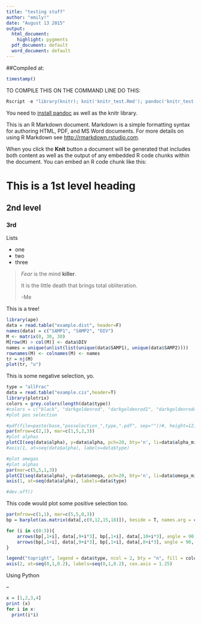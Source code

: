 ```yaml
---
title: "testing stuff"
author: "emily!"
date: "August 13 2015"
output:
  html_document:
    highlight: pygments
  pdf_document: default
  word_document: default
---
```

##Compiled at:
```r
timestamp()
```

TO COMPILE THIS ON THE COMMAND LINE DO THIS:

```r
Rscript -e "library(knitr); knit('knitr_test.Rmd'); pandoc('knitr_test.md', format='latex')"
```

You need to [install pandoc](http://pandoc.org/installing.html) as well as the knitr library.

This is an R Markdown document. Markdown is a simple formatting syntax for authoring HTML, PDF, and MS Word documents. For more details on using R Markdown see <http://rmarkdown.rstudio.com>.

When you click the **Knit** button a document will be generated that includes both content as well as the output of any embedded R code chunks within the document. You can embed an R code chunk like this:

This is a 1st level heading
=============

2nd level
----------

### 3rd

Lists

- one
- two 
- three

> *Fear* is the mind **killer**.
>
> It is the little death that brings total obliteration.
>
> -Me



This is a tree!

```r
library(ape)
data = read.table("example.dist", header=F)
names(data) = c("SAMP1", "SAMP2", "DIV")
M <- matrix(0, 30, 30)
M[row(M) > col(M)] <- data$DIV
names = unique(unlist(list(unique(data$SAMP1), unique(data$SAMP2))))
rownames(M) <- colnames(M) <- names
tr = nj(M)
plot(tr, "u")

```

This is some negative selection, yo.

```r
type = "allFrac"
data = read.table("example.cis",header=T)
library(plotrix)
colors = grey.colors(length(data$type))
#colors = c("black", "darkgoldenrod", "darkgoldenrod1", "darkgoldenrod4", "darkolivegreen1", "darkolivegreen3", "cyan2", "cyan3", "cyan4", "darkorange", "darkorange3", "azure2", "azure3", "azure4")
#plot pos selection

#pdf(file=paste(base,"posselection_",type,".pdf", sep=""))#, height=12, width=12)
par(mfrow=c(2,1), mar=c(1,5,2,3))
#plot alphas
plotCI(seq(data$alpha), y=data$alpha, pch=20, bty='n', li=data$alpha_min, ui=data$alpha_max, ylab=expression("" ~ alpha), xlab="Species", xaxt="n")
#axis(1, at=seq(data$alpha), labels=data$type)

#plot omegas
#plot alphas
par(mar=c(5,5,1,3))
plotCI(seq(data$alpha), y=data$omega, pch=20, bty='n', li=data$omega_min, ui=data$omega_max, ylab=expression("" ~ omega), xlab="Species", xaxt="n")
axis(1, at=seq(data$alpha), labels=data$type)

#dev.off()
```

This code would plot some positive selection too.

```r
par(mfrow=c(1,1), mar=c(5,5,0,3))
bp = barplot(as.matrix(data[,c(9,12,15,18)]), beside = T, names.arg = c("<1", "1-10", "10-100", "100+"),xlab = expression(paste(italic('N'['e']), italic('s'), " category")), ylab = "Fraction of sites", col=colors, ylim=c(0,1.1), space = c(0.2, 1.4), axes=F)

for (i in c(0:3)){
    arrows(bp[,1+i], data[,9+i*3], bp[,1+i], data[,10+i*3], angle = 90, length = 0.05)
    arrows(bp[,1+i], data[,9+i*3], bp[,1+i], data[,8+i*3], angle = 90, length = 0.05)
}

legend("topright", legend = data$type, ncol = 2, bty = "n", fill = colors, cex=1.25)
axis(2, at=seq(0,1,0.2), labels=seq(0,1,0.2), cex.axis = 1.25)
```

Using Python

--
```r
x = [1,2,3,4]
print (x)
for i in x:
  print(i*i)
```